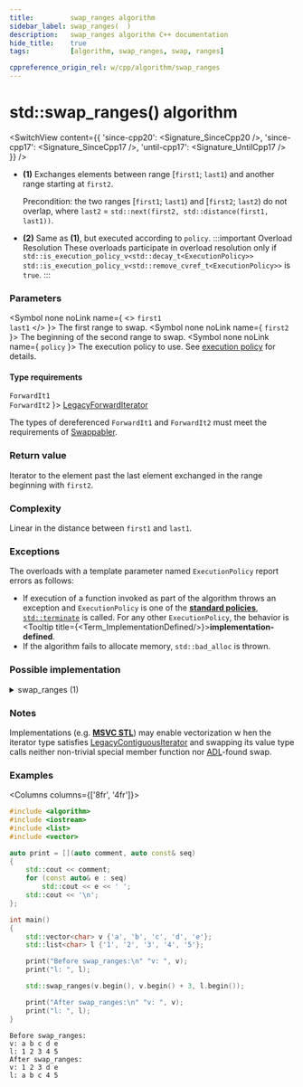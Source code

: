 ```yaml
---
title:         swap_ranges algorithm
sidebar_label: swap_ranges(  )
description:   swap_ranges algorithm C++ documentation
hide_title:    true
tags:          [algorithm, swap_ranges, swap, ranges]

cppreference_origin_rel: w/cpp/algorithm/swap_ranges
---
```



<!-- Terms -->


<!----------------- Codes ---------------------->


# std::swap_ranges() algorithm

<SwitchView content={{
  'since-cpp20': <Signature_SinceCpp20 />,
  'since-cpp17': <Signature_SinceCpp17 />,
  'until-cpp17': <Signature_UntilCpp17 />
}} />

- **(1)** Exchanges elements between range [`first1`; `last1`) and another range starting at `first2`.

  Precondition: the two ranges [`first1`; `last1`) and [`first2`; `last2`) do not overlap, where `last2` = `std::next(first2, std::distance(first1, last1))`.

- **(2)** Same as **(1)**, but executed according to `policy`.
  :::important Overload Resolution
  These overloads participate in overload resolution only if
  <Until v='cpp20'> <code>std::is_execution_policy_v&lt;std::decay_t&lt;ExecutionPolicy&gt;&gt;</code> </Until> <Since v='cpp20'> <code>std::is_execution_policy_v&lt;std::remove_cvref_t&lt;ExecutionPolicy&gt;&gt;</code> </Since> is <code>true</code>.
  :::

### Parameters

<SymbolTable>

  <Symbol none noLink name={ <> <code>first1</code> <br/> <code>last1</code> </> }>
    The first range to swap.
  </Symbol>
  <Symbol none noLink name={ <code>first2</code> }>
    The beginning of the second range to swap.
  </Symbol>
  <Symbol none noLink name={ <code>policy</code> }>
    The execution policy to use. See <a href="#">execution policy</a> for details.
  </Symbol>

</SymbolTable>

#### Type requirements

<SymbolTable>
  <Symbol none noLink name={ <> <code>ForwardIt1</code> <br/> <code>ForwardIt2</code> </> }>
    <a href="/docs/named_req/LegacyForwardIterator">LegacyForwardIterator</a>
  </Symbol>
</SymbolTable>

The types of dereferenced `ForwardIt1` and `ForwardIt2` must meet the requirements of [Swappabler](/docs/named_req/Swappable).

### Return value

Iterator to the element past the last element exchanged in the range beginning with `first2`.

### Complexity

Linear in the distance between `first1` and `last1`.

### Exceptions

The overloads with a template parameter named `ExecutionPolicy` report errors as follows:
- If execution of a function invoked as part of the algorithm throws an exception and `ExecutionPolicy` is one of the [**standard policies**](#), [`std::terminate`](#) is called.
	For any other `ExecutionPolicy`, the behavior is <Tooltip title={<Term_ImplementationDefined/>}>**implementation-defined**</Tooltip>.
- If the algorithm fails to allocate memory, `std::bad_alloc` is thrown.

### Possible implementation

<details>
<summary>swap_ranges (1)</summary>

```cpp

template<class ForwardIt1, class ForwardIt2>
constexpr ForwardIt2 swap_ranges(ForwardIt1 first1, ForwardIt1 last1, ForwardIt2 first2)
{
    for (; first1 != last1; ++first1, ++first2)
        std::iter_swap(first1, first2);

    return first2;
}
```

</details>

### Notes

Implementations (e.g. [**MSVC STL**](https://github.com/microsoft/STL/blob/main/stl/src/vector_algorithms.cpp)) may enable vectorization w
hen the iterator type satisfies [LegacyContiguousIterator](/docs/named_req/LegacyContiguousIterator) and swapping its value type calls neither non-trivial special member function nor [ADL](#)-found swap.

### Examples

<Columns columns={['8fr', '4fr']}>
<div>

```cpp title='Main.cpp' showLineNumbers
#include <algorithm>
#include <iostream>
#include <list>
#include <vector>

auto print = [](auto comment, auto const& seq)
{
    std::cout << comment;
    for (const auto& e : seq)
        std::cout << e << ' ';
    std::cout << '\n';
};

int main()
{
    std::vector<char> v {'a', 'b', 'c', 'd', 'e'};
    std::list<char> l {'1', '2', '3', '4', '5'};

    print("Before swap_ranges:\n" "v: ", v);
    print("l: ", l);

    std::swap_ranges(v.begin(), v.begin() + 3, l.begin());

    print("After swap_ranges:\n" "v: ", v);
    print("l: ", l);
}
```

</div>
<div>

```plaintext title="Output"
Before swap_ranges:
v: a b c d e
l: 1 2 3 4 5
After swap_ranges:
v: 1 2 3 d e
l: a b c 4 5
```

</div>
</Columns>
